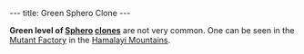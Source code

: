 ---
title: Green Sphero Clone
---

{{Infobox Enemy
 |image=Green_sphero_clone.JPG
 |race=sphero
 |gender=male
 |size=small
 |lba1=yes
 |lba2=
 |alignment=funfrock
 |occupation=
 |requires=green
 |melee=
 |ranged=
 |magic=
 |explosive=
 |range=Wide
 |speed=Slow
 |damage=
 |rate=high
 |reaction=Spins round on spot
 |recovery=Medium
}}

'''Green level of [[Sphero]] [[clone]]s''' are not very common. One can be seen in the [[Mutant Factory]] in the [[Hamalayi Mountains]].

<!-- remove these category links when they're all automated by categorizers...
[[Category: Clones]]
[[Category: Green enemies]]
[[Category: Small characters]]
[[Category: FunFrock's army]]
[[Category: Spheroes]] -->